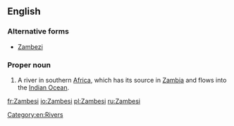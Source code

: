 ==English==
{{wikipedia}}

===Alternative forms===
* [[Zambezi]]

===Proper noun===
{{en-proper noun}}

# A river in southern [[Africa]], which has its source in [[Zambia]] and flows into the [[Indian Ocean]].

[[Category:en:Rivers]]

[[fr:Zambesi]]
[[io:Zambesi]]
[[pl:Zambesi]]
[[ru:Zambesi]]